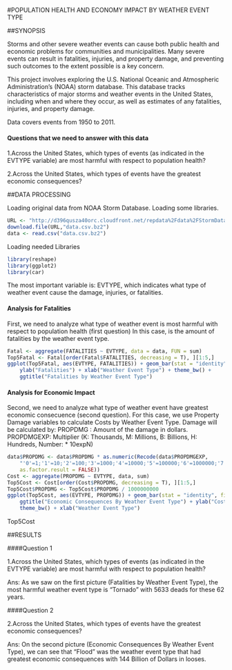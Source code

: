 #POPULATION HEALTH AND ECONOMY IMPACT BY WEATHER EVENT TYPE

##SYNOPSIS

Storms and other severe weather events can cause both public health and economic problems for communities and municipalities. Many severe events can result in fatalities, injuries, and property damage, and preventing such outcomes to the extent possible is a key concern.

This project involves exploring the U.S. National Oceanic and Atmospheric Administration's (NOAA) storm database. This database tracks characteristics of major storms and weather events in the United States, including when and where they occur, as well as estimates of any fatalities, injuries, and property damage.

Data covers events from 1950 to 2011.

#### Questions that we need to answer with this data

1.Across the United States, which types of events (as indicated in the EVTYPE variable) are most harmful with respect to population health?

2.Across the United States, which types of events have the greatest economic consequences?

##DATA PROCESSING

Loading original data from NOAA Storm Database.
Loading some libraries.

```r
URL <- "http://d396qusza40orc.cloudfront.net/repdata%2Fdata%2FStormData.csv.bz2"
download.file(URL,"data.csv.bz2")
data <- read.csv("data.csv.bz2")
```

Loading needed Libraries

```r
library(reshape)
library(ggplot2)
library(car)
```

The most important variable is: EVTYPE, which indicates what type of weather event cause the damage, injuries, or fatalities.

#### Analysis for Fatalities

First, we need to analyze what type of weather event is most harmful with respect to population health (first question)
In this case, is the amount of fatalities by the weather event type.

```r
Fatal <- aggregate(FATALITIES ~ EVTYPE, data = data, FUN = sum)
Top5Fatal <- Fatal[order(Fatal$FATALITIES, decreasing = T), ][1:5,]
ggplot(Top5Fatal, aes(EVTYPE, FATALITIES)) + geom_bar(stat = "identity", fill = "Blue") + 
    ylab("Fatalities") + xlab("Weather Event Type") + theme_bw() + 
    ggtitle("Fatalities by Weather Event Type")
```

#### Analysis for Economic Impact

Second, we need to analyze what type of weather event have greatest economic consecuence (second question).
For this case, we use Property Damage variables to calculate Costs by Weather Event Type.
Damage will be calculated by:
PROPDMG : Amount of the damage in dollars.
PROPDMGEXP: Multiplier (K: Thousands, M: Millions, B: Billions, H: Hundreds, Number: * 10expN)

```r
data$PROPDMG <- data$PROPDMG * as.numeric(Recode(data$PROPDMGEXP, 
    "'0'=1;'1'=10;'2'=100;'3'=1000;'4'=10000;'5'=100000;'6'=1000000;'7'=10000000;'8'=100000000;'B'=1000000000;'h'=100;'H'=100;'K'=1000;'m'=1000000;'M'=1000000;'-'=0;'?'=0;'+'=0", 
    as.factor.result = FALSE))
Cost <- aggregate(PROPDMG ~ EVTYPE, data, sum)
Top5Cost <- Cost[order(Cost$PROPDMG, decreasing = T), ][1:5,]
Top5Cost$PROPDMG <- Top5Cost$PROPDMG / 1000000000
ggplot(Top5Cost, aes(EVTYPE, PROPDMG)) + geom_bar(stat = "identity", fill = "blue") + 
    ggtitle("Economic Consequences By Weather Event Type") + ylab("Cost in Billions of Dollars") + 
    theme_bw() + xlab("Weather Event Type")
```
Top5Cost

##RESULTS

####Question 1

1.Across the United States, which types of events (as indicated in the EVTYPE variable) are most harmful with respect to population health?

Ans: As we saw on the first picture (Fatalities by Weather Event Type), the most harmful weather event type is "Tornado" with 5633 deads for these 62 years.

####Question 2

2.Across the United States, which types of events have the greatest economic consequences?

Ans: On the second picture (Economic Consequences By Weather Event Type), we can see that "Flood" was the weather event type that had greatest economic consequences with 144 Billion of Dollars in looses.

